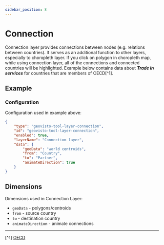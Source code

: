```yaml
---
sidebar_position: 8
---
```



# Connection

Connection layer provides connections between nodes (e.g. relations between countries).
It serves as an additional function to other layers, especially to choropleth layer.
If you click on polygon in choropleth map, while using connection layer, all of the connections and connected countries
will be highlighted.
Example below contains data about **_Trade in services_** for countries that are members of OECD[^1].

## Example

<Connection />

### Configuration

Configuration used in example above:

```json
{
    "type": "geovisto-tool-layer-connection",
    "id": "geovisto-tool-layer-connection",
    "enabled": true,
    "layerName": "Connection layer",
    "data": {
        "geoData": "world centroids",
        "from": "Country",
        "to": "Partner",
        "animateDirection": true
    }
}
```

## Dimensions

Dimensions used in Connection Layer:

-   `geoData` - polygons/centroids
-   `from` - source country
-   `to` - destination country
-   `animateDirection` - animate connections

---

[^1] [OECD](https://www.oecd.org/)
